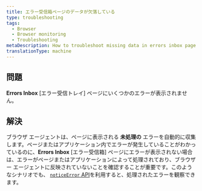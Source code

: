 ```yaml
---
title: エラー受信箱ページのデータが欠落している
type: troubleshooting
tags:
  - Browser
  - Browser monitoring
  - Troubleshooting
metaDescription: How to troubleshoot missing data in errors inbox page
translationType: machine
---
```


## 問題

**Errors Inbox** \[エラー受信トレイ] ページにいくつかのエラーが表示されません。

## 解決

ブラウザ エージェントは、ページに表示される **未処理の** エラーを自動的に収集します。ページまたはアプリケーション内でエラーが発生していることがわかっているのに、**Errors Inbox** \[エラー受信箱] ページにエラーが表示されない場合は、エラーがページまたはアプリケーションによって処理されており、ブラウザー エージェントに反映されていないことを確認することが重要です。このようなシナリオでも、 [`noticeError` API](/docs/browser/new-relic-browser/browser-apis/noticeerror)を利用すると、処理されたエラーを観察できます。